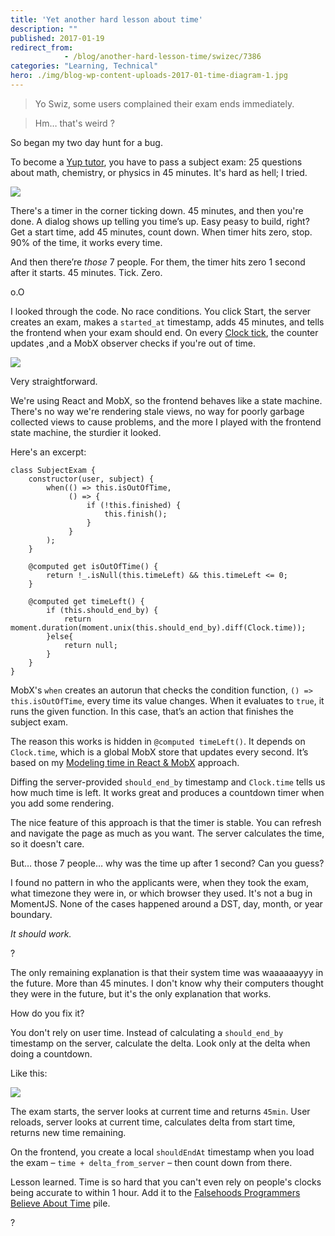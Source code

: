 ```yaml
---
title: 'Yet another hard lesson about time'
description: ""
published: 2017-01-19
redirect_from: 
            - /blog/another-hard-lesson-time/swizec/7386
categories: "Learning, Technical"
hero: ./img/blog-wp-content-uploads-2017-01-time-diagram-1.jpg
---
```

> Yo Swiz, some users complained their exam ends immediately.



> Hm… that's weird ?



So began my two day hunt for a bug.



To become a [Yup tutor](https://www.yup.com/become-tutor), you have to pass a subject exam: 25 questions about math, chemistry, or physics in 45 minutes. It's hard as hell; I tried.



![](./img/blog-wp-content-uploads-2017-01-exam-timer.gif)



There's a timer in the corner ticking down. 45 minutes, and then you're done. A dialog shows up telling you time’s up. Easy peasy to build, right? Get a start time, add 45 minutes, count down. When timer hits zero, stop. 90% of the time, it works every time.



And then there’re _those_ 7 people. For them, the timer hits zero 1 second after it starts. 45 minutes. Tick. Zero.



o.O



I looked through the code. No race conditions. You click Start, the server creates an exam, makes a `started_at` timestamp, adds 45 minutes, and tells the frontend when your exam should end. On every [Clock tick](https://swizec.com/blog/modeling-time-react/swizec/7200), the counter updates ,and a MobX observer checks if you're out of time.



![](./img/blog-wp-content-uploads-2017-01-time-diagram-1.jpg)



Very straightforward.



We're using React and MobX, so the frontend behaves like a state machine. There's no way we're rendering stale views, no way for poorly garbage collected views to cause problems, and the more I played with the frontend state machine, the sturdier it looked.



Here's an excerpt:



```
class SubjectExam {
    constructor(user, subject) {
        when(() => this.isOutOfTime,
             () => {
                 if (!this.finished) {
                     this.finish();
                 }
             }
        );
    }
    
    @computed get isOutOfTime() {
        return !_.isNull(this.timeLeft) && this.timeLeft <= 0;
    }
    
    @computed get timeLeft() {
        if (this.should_end_by) {
            return moment.duration(moment.unix(this.should_end_by).diff(Clock.time));
        }else{
            return null;
        }
    }
}
```



MobX's `when` creates an autorun that checks the condition function, `() => this.isOutOfTime`, every time its value changes. When it evaluates to `true`, it runs the given function. In this case, that’s an action that finishes the subject exam.



The reason this works is hidden in `@computed timeLeft()`. It depends on `Clock.time`, which is a global MobX store that updates every second. It’s based on my [Modeling time in React & MobX](https://swizec.com/blog/modeling-time-react/swizec/7200) approach.



Diffing the server-provided `should_end_by` timestamp and `Clock.time` tells us how much time is left. It works great and produces a countdown timer when you add some rendering.



The nice feature of this approach is that the timer is stable. You can refresh and navigate the page as much as you want. The server calculates the time, so it doesn't care.



But… those 7 people… why was the time up after 1 second? Can you guess?



I found no pattern in who the applicants were, when they took the exam, what timezone they were in, or which browser they used. It's not a bug in MomentJS. None of the cases happened around a DST, day, month, or year boundary.



_It should work._



?



The only remaining explanation is that their system time was waaaaaayyy in the future. More than 45 minutes. I don't know why their computers thought they were in the future, but it's the only explanation that works.



How do you fix it?



You don't rely on user time. Instead of calculating a `should_end_by` timestamp on the server, calculate the delta. Look only at the delta when doing a countdown.



Like this:



![](./img/blog-wp-content-uploads-2017-01-time-diagram-2.jpg)



The exam starts, the server looks at current time and returns `45min`. User reloads, server looks at current time, calculates delta from start time, returns new time remaining.



On the frontend, you create a local `shouldEndAt` timestamp when you load the exam – `time + delta_from_server` – then count down from there.



Lesson learned. Time is so hard that you can't even rely on people's clocks being accurate to within 1 hour. Add it to the [Falsehoods Programmers Believe About Time](http://infiniteundo.com/post/25326999628/falsehoods-programmers-believe-about-time) pile.



?